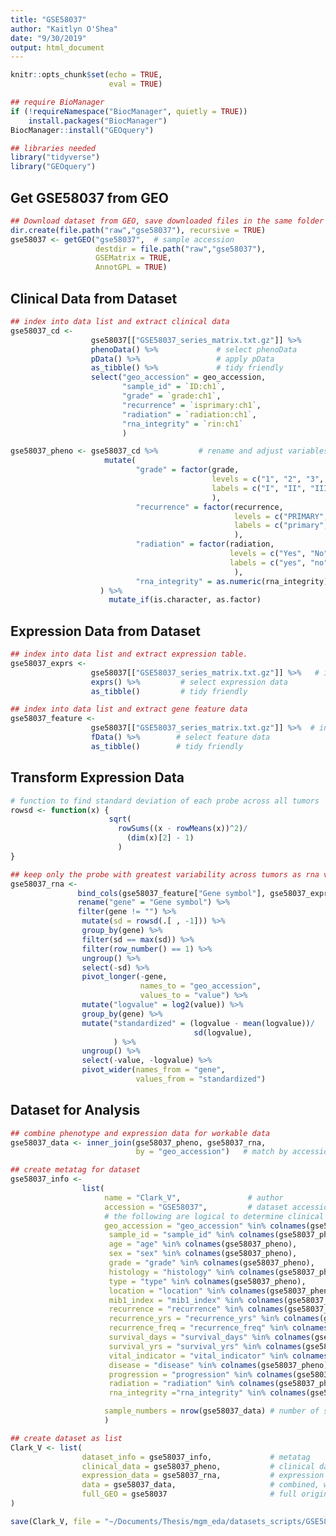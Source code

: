 ```yaml
---
title: "GSE58037"
author: "Kaitlyn O'Shea"
date: "9/30/2019"
output: html_document
---
```



```r
knitr::opts_chunk$set(echo = TRUE,
                      eval = TRUE)
```

```r
## require BioManager
if (!requireNamespace("BiocManager", quietly = TRUE))
    install.packages("BiocManager")
BiocManager::install("GEOquery") 
```

```r
## libraries needed
library("tidyverse")
library("GEOquery")
```

## Get GSE58037 from GEO
```r
## Download dataset from GEO, save downloaded files in the same folder as this .Rmd file.
dir.create(file.path("raw","gse58037"), recursive = TRUE)
gse58037 <- getGEO("gse58037",  # sample accession 
                   destdir = file.path("raw","gse58037"),
                   GSEMatrix = TRUE,
                   AnnotGPL = TRUE)
```

## Clinical Data from Dataset
```r
## index into data list and extract clinical data
gse58037_cd <-
                  gse58037[["GSE58037_series_matrix.txt.gz"]] %>%           # index into list 
                  phenoData() %>%             # select phenoData
                  pData() %>%                 # apply pData
                  as_tibble() %>%             # tidy friendly
                  select("geo_accession" = geo_accession,
                         "sample_id" = `ID:ch1`,   
                         "grade" = `grade:ch1`,  
                         "recurrence" = `isprimary:ch1`,
                         "radiation" = `radiation:ch1`,
                         "rna_integrity" = `rin:ch1`
                         ) 

gse58037_pheno <- gse58037_cd %>%         # rename and adjust variables
                     mutate(
                            "grade" = factor(grade, 
                                             levels = c("1", "2", "3", "none"), 
                                             labels = c("I", "II", "III", "benign")
                                             ),
                            "recurrence" = factor(recurrence,
                                                  levels = c("PRIMARY", "Recurrent"),
                                                  labels = c("primary", "recurrent")
                                                  ),    
                            "radiation" = factor(radiation,
                                                 levels = c("Yes", "No", "Unknown"),
                                                 labels = c("yes", "no", "unknown")
                                                  ),
                            "rna_integrity" = as.numeric(rna_integrity)    
                    ) %>%
                      mutate_if(is.character, as.factor)
```

## Expression Data from Dataset
```r
## index into data list and extract expression table.
gse58037_exprs <- 
                  gse58037[["GSE58037_series_matrix.txt.gz"]] %>%   # index into list 
                  exprs() %>%         # select expression data
                  as_tibble()         # tidy friendly

## index into data list and extract gene feature data
gse58037_feature <- 
                  gse58037[["GSE58037_series_matrix.txt.gz"]] %>%  # index into list 
                  fData() %>%        # select feature data
                  as_tibble()        # tidy friendly
```

## Transform Expression Data
``` r
# function to find standard deviation of each probe across all tumors
rowsd <- function(x) {
                      sqrt(
                        rowSums((x - rowMeans(x))^2)/
                          (dim(x)[2] - 1)
                        )
}

## keep only the probe with greatest variability across tumors as rna variable and gene names
gse58037_rna <-
               bind_cols(gse58037_feature["Gene symbol"], gse58037_exprs) %>%  # add gene name to expression data
               rename("gene" = "Gene symbol") %>%                              # rename name variable as 'gene' 
               filter(gene != "") %>%                                          # keep only data for named genes
                mutate(sd = rowsd(.[ , -1])) %>%                               # calculate sd for each probe, index out gene name
                group_by(gene) %>%                                             # group probes by gene
                filter(sd == max(sd)) %>%                                      # keep the probe with the max variation for each gene
                filter(row_number() == 1) %>%                                  # remove duplicates
                ungroup() %>%                                                  # ungroup by genes 
                select(-sd) %>%                                                # select all but sd column
                pivot_longer(-gene,                                            # do not group by gene 
                             names_to = "geo_accession",                       # 'key' via gather
                             values_to = "value") %>%
                mutate("logvalue" = log2(value)) %>%                           # log2 transform expression for variance stabilization 
                group_by(gene) %>%                                             # standardize for cross data set comparison
                mutate("standardized" = (logvalue - mean(logvalue))/           # center at mean for gene 
                                         sd(logvalue),                         # scale by sd for gene
                       ) %>%
                ungroup() %>%                                                  # ungroup by genes 
                select(-value, -logvalue) %>%                                  # select all but sd column
                pivot_wider(names_from = "gene",                               # final format genes as rows
                            values_from = "standardized")                      # final format expression across accession as columns  
```

## Dataset for Analysis
```r
## combine phenotype and expression data for workable data
gse58037_data <- inner_join(gse58037_pheno, gse58037_rna, 
                            by = "geo_accession")   # match by accession

## create metatag for dataset
gse58037_info <-  
                list(
                     name = "Clark_V",               # author
                     accession = "GSE58037",         # dataset accession 
                     # the following are logical to determine clinical data available for dataset
                     geo_accession = "geo_accession" %in% colnames(gse58037_pheno),
                      sample_id = "sample_id" %in% colnames(gse58037_pheno),
                      age = "age" %in% colnames(gse58037_pheno),
                      sex = "sex" %in% colnames(gse58037_pheno),
                      grade = "grade" %in% colnames(gse58037_pheno),
                      histology = "histology" %in% colnames(gse58037_pheno),
                      type = "type" %in% colnames(gse58037_pheno),
                      location = "location" %in% colnames(gse58037_pheno),
                      mib1_index = "mib1_index" %in% colnames(gse58037_pheno),
                      recurrence = "recurrence" %in% colnames(gse58037_pheno),
                      recurrence_yrs = "recurrence_yrs" %in% colnames(gse58037_pheno),
                      recurrence_freq = "recurrence_freq" %in% colnames(gse58037_pheno),
                      survival_days = "survival_days" %in% colnames(gse58037_pheno),
                      survival_yrs = "survival_yrs" %in% colnames(gse58037_pheno),
                      vital_indicator = "vital_indicator" %in% colnames(gse58037_pheno),
                      disease = "disease" %in% colnames(gse58037_pheno),
                      progression = "progression" %in% colnames(gse58037_pheno),
                      radiation = "radiation" %in% colnames(gse58037_pheno),
                      rna_integrity ="rna_integrity" %in% colnames(gse58037_pheno),

                     sample_numbers = nrow(gse58037_data) # number of samples 
                     )

## create dataset as list 
Clark_V <- list(
                dataset_info = gse58037_info,             # metatag
                clinical_data = gse58037_pheno,           # clinical data
                expression_data = gse58037_rna,           # expression data
                data = gse58037_data,                     # combined, workable data
                full_GEO = gse58037                       # full original download from GEO
)
```
```r
save(Clark_V, file = "~/Documents/Thesis/mgm_eda/datasets_scripts/GSE58037_Clark_V_KO.Rda") 
```